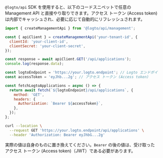 

<Tabs groupId="interact-with-m-api">

<TabItem value="with-@logto-api-sdk" label="Node.js with `@logto/api` SDK">

`@logto/api` SDK を使用すると、以下のコードスニペットで任意の Management API と直接やり取りできます。アクセス トークン (Access token) は内部でキャッシュされ、必要に応じて自動的にリフレッシュされます。

```js
import { createManagementApi } from '@logto/api/management';

const { apiClient } = createManagementApi('your-tenant-id', {
  clientId: 'your-client-id',
  clientSecret: 'your-client-secret',
});

const response = await apiClient.GET('/api/applications');
console.log(response.data);
```

</TabItem>

<TabItem value="nodejs" label="Node.js">

<AccessTokenUsage />

```js
const logtoEndpoint = 'https://your.logto.endpoint'; // Logto エンドポイントに置き換えてください
const accessToken = 'eyJhb...2g'; // アクセス トークン (Access token)

const fetchLogtoApplications = async () => {
  return await fetch(`${logtoEndpoint}/api/applications`, {
    method: 'GET',
    headers: {
      Authorization: `Bearer ${accessToken}`,
    },
  });
};
```

</TabItem>

<TabItem value="curl" label="cURL">

<AccessTokenUsage />

```bash
curl --location \
  --request GET 'https://your.logto.endpoint/api/applications' \
  --header 'Authorization: Bearer eyJhbG...2g'
```

実際の値は自身のものに置き換えてください。`Bearer` の後の値は、受け取ったアクセス トークン (Access token)（JWT）である必要があります。

</TabItem>

</Tabs>
